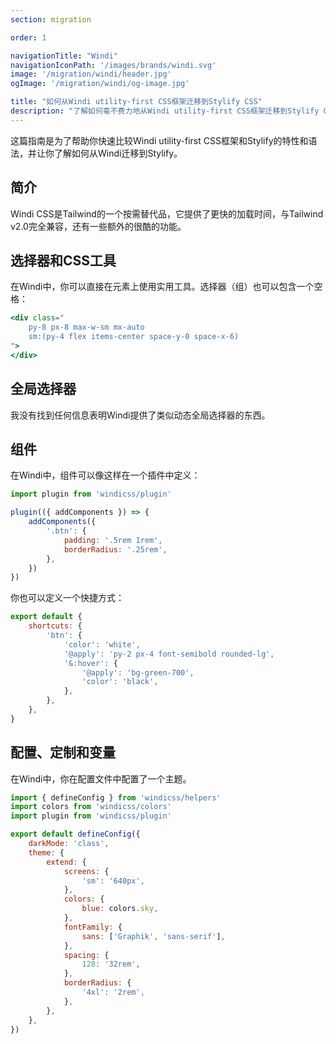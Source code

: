 ```yaml
---
section: migration

order: 1

navigationTitle: "Windi"
navigationIconPath: '/images/brands/windi.svg'
image: '/migration/windi/header.jpg'
ogImage: '/migration/windi/og-image.jpg'

title: "如何从Windi utility-first CSS框架迁移到Stylify CSS"
description: "了解如何毫不费力地从Windi utility-first CSS框架迁移到Stylify CSS，并以更少的代码更快地进行编码。"
---
```


这篇指南是为了帮助你快速比较Windi utility-first CSS框架和Stylify的特性和语法，并让你了解如何从Windi迁移到Stylify。

<MigrationNote />

## 简介

Windi CSS是Tailwind的一个按需替代品，它提供了更快的加载时间，与Tailwind v2.0完全兼容，还有一些额外的很酷的功能。

<MigrationStylifyDescription />


## 选择器和CSS工具

<MigrationCodeBlock image="windi.svg">
<div slot="tool">

在Windi中，你可以直接在元素上使用实用工具。选择器（组）也可以包含一个空格：

```jsx
<div class="
	py-8 px-8 max-w-sm mx-auto
	sm:(py-4 flex items-center space-y-0 space-x-6)
">
</div>
```

</div>
<div slot="stylify">

<MigrationStylifySelectors />


</div>
</MigrationCodeBlock>


## 全局选择器

<MigrationCodeBlock image="windi.svg">
<div slot="tool">

我没有找到任何信息表明Windi提供了类似动态全局选择器的东西。

</div>
<div slot="stylify">

<MigrationStylifyCustomSelectors />

</div>
</MigrationCodeBlock>

## 组件
<MigrationCodeBlock image="windi.svg">
<div slot="tool">

在Windi中，组件可以像这样在一个插件中定义：

```javascript
import plugin from 'windicss/plugin'

plugin(({ addComponents }) => {
	addComponents({
		'.btn': {
			padding: '.5rem 1rem',
			borderRadius: '.25rem',
		},
	})
})
```

你也可以定义一个快捷方式：

```javascript
export default {
	shortcuts: {
		'btn': {
			'color': 'white',
			'@apply': 'py-2 px-4 font-semibold rounded-lg',
			'&:hover': {
				'@apply': 'bg-green-700',
				'color': 'black',
			},
		},
	},
}
```

</div>
<div slot="stylify">

<MigrationStylifyComponents />

</div>
</MigrationCodeBlock>

## 配置、定制和变量
<MigrationCodeBlock image="windi.svg">
<div slot="tool">

在Windi中，你在配置文件中配置了一个主题。

```jsx
import { defineConfig } from 'windicss/helpers'
import colors from 'windicss/colors'
import plugin from 'windicss/plugin'

export default defineConfig({
	darkMode: 'class',
	theme: {
		extend: {
			screens: {
				'sm': '640px',
			},
			colors: {
				blue: colors.sky,
			},
			fontFamily: {
				sans: ['Graphik', 'sans-serif'],
			},
			spacing: {
				128: '32rem',
			},
			borderRadius: {
				'4xl': '2rem',
			},
		},
	},
})
```

</div>
<div slot="stylify">

<MigrationStylifyVariables />
</div>
</MigrationCodeBlock>

<MigrationPageFooter />
